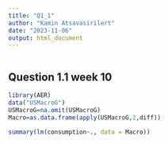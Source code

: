 ```yaml
---
title: "Q1_1"
author: "Kamin Atsavasirilert"
date: "2023-11-06"
output: html_document
---
```


```r
```

## Question 1.1 week 10

```r
library(AER)
data("USMacroG")
USMacroG=na.omit(USMacroG)
Macro=as.data.frame(apply(USMacroG,2,diff))

summary(lm(consumption~., data = Macro))
```